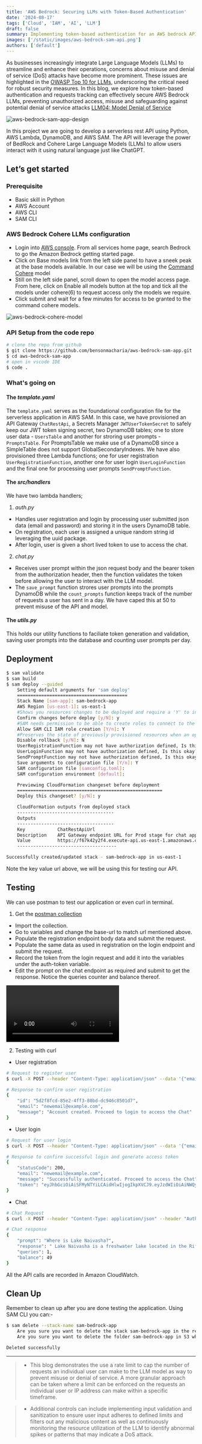 ```yaml
---
title: 'AWS Bedrock: Securing LLMs with Token-Based Authentication'
date: '2024-08-17'
tags: ['Cloud', 'IAM', 'AI', 'LLM']
draft: false
summary: Implementing token-based authentication for an AWS bedrock API on AWS SAM
images: ['/static/images/aws-bedrock-sam-api.png']
authors: ['default']
---
```


As businesses increasingly integrate Large Language Models (LLMs) to streamline and enhance their operations, concerns about misuse and denial of service (DoS) attacks have become more prominent. These issues are highlighted in the [OWASP Top 10 for LLMs](https://owasp.org/www-project-top-10-for-large-language-model-applications/assets/PDF/OWASP-Top-10-for-LLMs-2023-slides-v1_0.pdf), underscoring the critical need for robust security measures. In this blog, we explore how token-based authentication and requests tracking can effectively secure AWS Bedrock LLMs, preventing unauthorized access, misuse and safeguarding against potential denial of service attacks [LLM04: Model Denial of Service](https://genai.owasp.org/llmrisk/llm04-model-denial-of-service/)

![aws-bedrock-sam-app-design](/static/images/aws-bedrock-sam-app-design.png)

In this project we are going to develop a serverless rest API using Python, AWS Lambda, DynamoDB, and AWS SAM. The API will leverage the power of BedRock and Cohere Large Language Models (LLMs) to allow users interact with it using natural language just like ChatGPT.

## Let’s get started

### Prerequisite

- Basic skill in Python
- AWS Account
- AWS CLI
- SAM CLI

### AWS Bedrock Cohere LLMs configuration

- Login into [AWS console](https://us-east-1.console.aws.amazon.com/console/home?region=us-east-1#). From all services home page, search Bedrock to go the Amazon Bedrock getting started page.
- Click on Base models link from the left side panel to have a sneek peak at the base models available. In our case we will be using the [Command Cohere](https://docs.aws.amazon.com/bedrock/latest/userguide/model-parameters-cohere-command.html) model
- Still on the left side panel, scroll down to open the model access page. From here, click on Enable all models button at the top and tick all the models under cohere(6) to request access only the models we require.
- Click submit and wait for a few minutes for access to be granted to the command cohere models.

![aws-bedrock-cohere-model](/static/images/aws-bedrock-cohere-model.png)

### API Setup from the code repo

```bash
# clone the repo from github
$ git clone https://github.com/bensonmacharia/aws-bedrock-sam-app.git
$ cd aws-bedrock-sam-app
# open in vscode IDE
$ code .
```

### What's going on

#### The _template.yaml_

The `template.yaml` serves as the foundational configuration file for the serverless application in AWS SAM. In this case, we have provisioned an API Gateway `ChatRestApi`, a Secrets Manager `JWTUserTokenSecret` to safely keep our JWT token signing secret, two DynamoDB tables; one to store user data - `UsersTable` and another for stroring user prompts - `PromptsTable`. For PromptsTable we make use of a DynamoDB since a SimpleTable does not support GlobalSecondaryIndexes.
We have also provisioned three Lambda functions; one for user registration `UserRegistrationFunction`, another one for user login `UserLoginFunction` and the final one for processing user prompts `SendPromptFunction`.

#### The _src/handlers_

We have two lambda handlers;

1. _auth.py_

- Handles user registration and login by processing user submitted json data (email and password) and storing it in the users DynamoDB table.
- On registration, each user is assigned a unique random string id leveraging the uuid package.
- After login, user is given a short lived token to use to access the chat.

2. _chat.py_

- Receives user prompt within the json request body and the bearer token from the authorization header, then the function validates the token before allowing the user to interact with the LLM model.
- The `save_prompt` function strores user prompts into the prompts DynamoDB while the `count_prompts` function keeps track of the number of requests a user has sent in a day. We have caped this at 50 to prevent misuse of the API and model.

#### The _utils.py_

This holds our utility functions to faciliate token generation and validation, saving user prompts into the database and counting user prompts per day.

## Deployment

```bash
$ sam validate
$ sam build
$ sam deploy --guided
    Setting default arguments for 'sam deploy'
	=========================================
	Stack Name [sam-app]: sam-bedrock-app
	AWS Region [us-east-1]: us-east-1
	#Shows you resources changes to be deployed and require a 'Y' to initiate deploy
	Confirm changes before deploy [y/N]: y
	#SAM needs permission to be able to create roles to connect to the resources in your template
	Allow SAM CLI IAM role creation [Y/n]: Y
	#Preserves the state of previously provisioned resources when an operation fails
	Disable rollback [y/N]: N
	UserRegistrationFunction may not have authorization defined, Is this okay? [y/N]: y
	UserLoginFunction may not have authorization defined, Is this okay? [y/N]: y
	SendPromptFunction may not have authorization defined, Is this okay? [y/N]: y
	Save arguments to configuration file [Y/n]: Y
	SAM configuration file [samconfig.toml]:
	SAM configuration environment [default]:

	Previewing CloudFormation changeset before deployment
	======================================================
	Deploy this changeset? [y/N]: y

	CloudFormation outputs from deployed stack
	------------------------------------
	Outputs
	------------------------------------
	Key            ChatRestApiUrl
	Description    API Gateway endpoint URL for Prod stage for chat application
	Value          https://f67k42y2f4.execute-api.us-east-1.amazonaws.com/prod/
	-------------------------------------

Successfully created/updated stack - sam-bedrock-app in us-east-1

```

Note the key value url above, we will be using this for testing our API.

## Testing

We can use postman to test our application or even curl in terminal.

1. Get the [postman collection](https://github.com/bensonmacharia/aws-bedrock-sam-app/blob/main/aws-bedrock-sam-api.postman_collection.json)

- Import the collection.
- Go to variables and change the base-url to match url mentioned above.
- Populate the registration endpoint body data and submit the request.
- Populate the same data as used in registration on the login endpoint and submit the request.
- Record the token from the login request and add it into the variables under the auth-token variable.
- Edit the prompt on the chat endpoint as required and submit to get the response. Notice the queries counter and balance thereof.

<video controls>
  <source src="/static/videos/aws-bedrock-api-postman-testing.webm" type="video/webm" />
  Your browser does not support the video tag.
</video>

2. Testing with curl

- User registration

```bash
# Request to register user
$ curl -X POST --header "Content-Type: application/json" --data '{"email":"newemail@example.com", "password": "Test@Pass*1239"}' https://f67k42y2f4.execute-api.us-east-1.amazonaws.com/prod/v1/auth/user/register

# Response to confirm user registration
{
	"id": "5d2f8fcd-85e2-4ff3-80bd-dc946c8501d7",
 	"email": "newemail@example.com",
 	"message": "Account created. Proceed to login to access the Chat"
}
```

- User login

```bash
# Request for user login
$ curl -X POST --header "Content-Type: application/json" --data '{"email":"newemail@example.com", "password": "Test@Pass*1239"}' https://f67k42y2f4.execute-api.us-east-1.amazonaws.com/prod/v1/auth/user/login

# Response to confirm successful login and generate access token
{
	"statusCode": 200,
 	"email": "newemail@example.com",
  	"message": "Successfully authenticated. Proceed to access the Chat",
   	"token": "eyJhbGciOiAiSFMyNTYiLCAidHlwIjogIkpXVCJ9.eyJzdWIiOiAiNWQyZjhmY2QtODVlMi00ZmYzLTgwYmQtZGM5NDZjODUwMWQ3IiwgInVzZXIiOiAibmV3ZW1haWxAZXhhbXBsZS5jb20iLCAiaWF0IjogMTcyMzg4OTMzOCwgImV4cCI6IDE3MjM4OTI5Mzh9.YRJl9JSyUYyp8iWth1K8052kSEEJpfx1joLWoY97sSQ"
}
```

- Chat

```bash
# Chat Request
$ curl -X POST --header "Content-Type: application/json" --header "Authorization: Bearer eyJhbGciOiAiSFMyNTYiLCAidHlwIjogIkpXVCJ9.eyJzdWIiOiAiNWQyZjhmY2QtODVlMi00ZmYzLTgwYmQtZGM5NDZjODUwMWQ3IiwgInVzZXIiOiAibmV3ZW1haWxAZXhhbXBsZS5jb20iLCAiaWF0IjogMTcyMzg4OTMzOCwgImV4cCI6IDE3MjM4OTI5Mzh9.YRJl9JSyUYyp8iWth1K8052kSEEJpfx1joLWoY97sSQ" --data '{"prompt":"Where is Lake Naivasha?"}' https://f67k42y2f4.execute-api.us-east-1.amazonaws.com/prod/v1/chat

# Chat response
{
    "prompt": "Where is Lake Naivasha?",
    "response": " Lake Naivasha is a freshwater lake located in the Rift Valley of Kenya. It is located about 90 kilometers (56 miles) northwest of Nairobi, the capital city of Kenya. The lake is part of the Great Rift Valley, a series of lakes and valleys formed by tectonic activity millions of years ago. \n\nLake Naivasha is a popular tourist destination due to its natural beauty and diverse wildlife. It is home to a variety of bird species, including flamingos, and is also a popular spot for boat tours and fishing. \n\nThe lake is surrounded by a number of national parks and nature reserves, including the Hell's Gate National Park, which is known for its diverse wildlife and hiking trails. \n\nLake Naivasha is also a popular destination for outdoor activities such as hiking, biking, and horseback riding. It is also a popular spot for camping and picnicking. \n\nThe lake is easily accessible from Nairobi by road, and there are a number of hotels and lodges located in the area. \n\nWould you like to know more about Lake Naivasha? ",
    "queries": 1,
    "balance": 49
}
```

All the API calls are recorded in Amazon CloudWatch.

## Clean Up

Remember to clean up after you are done testing the application. Using SAM CLI you can:-

```bash
$ sam delete --stack-name sam-bedrock-app
	Are you sure you want to delete the stack sam-bedrock-app in the region us-east-1 ? [y/N]: y
	Are you sure you want to delete the folder sam-bedrock-app in S3 which contains the artifacts? [y/N]: y

Deleted successfully
```

---

> - This blog demonstrates the use a rate limit to cap the number of requests an individual user can make to the LLM model as way to prevent misuse or denial of service. A more granular approach can be taken where a limit can be enforced on the requests an individual user or IP address can make within a specific timeframe.

> - Additional controls can include implementing input validation and sanitization to ensure user input adheres to defined limits and filters out any malicious content as well as continuously monitoring the resource utilization of the LLM to identify abnormal spikes or patterns that may indicate a DoS attack.
